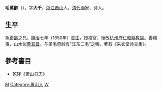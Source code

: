 '''毛萬齡'''（{{bd|？||？||catIdx=M毛}}），字'''大千'''，[[浙江|浙江]][[蕭山|蕭山]]人，[[清代|清代]]画家、诗人。
==生平==
[[毛奇齡|毛奇齡]]之兄。[[順治|順治]]七年（1650年）[[貢生|貢生]]，授推官，後改[[杭州府|杭州府]][[仁和縣|仁和縣]][[教諭|教諭]]。善繪事，山水似[[董其昌|董其昌]]。与弟毛奇龄有“江东二毛”之稱，著有《采衣堂诗文集》。

==參考書目==
* 乾隆《萧山县志》
[[Category:清朝推官|M]]
[[Category:蕭山人|Category:蕭山人]]
[[Category:毛姓|W]]